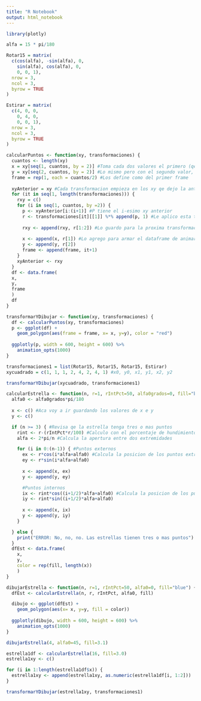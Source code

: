 ---
title: "R Notebook"
output: html_notebook
---
```{r}
library(plotly)
```

```{r}
alfa = 15 * pi/180

Rotar15 = matrix(
  c(cos(alfa), -sin(alfa), 0,
    sin(alfa), cos(alfa), 0,
    0, 0, 1),
  nrow = 3,
  ncol = 3,
  byrow = TRUE
)
```

```{r}
Estirar = matrix(
  c(4, 0, 0,
    0, 4, 0,
    0, 0, 1),
  nrow = 3,
  ncol = 3,
  byrow = TRUE
)
```

```{r}
calcularPuntos <- function(xy, transformaciones) {
  cuantos <- length(xy)
  x = xy[seq(1, cuantos, by = 2)] #Toma cada dos valores el primero (qe seria la x)
  y = xy[seq(2, cuantos, by = 2)] #Lo mismo pero con el segundo valor, qe es la y
  frame = rep(1, each = cuantos/2) #Los define como del primer frame
  
  xyAnterior = xy #Cada transformacion empieza en los xy qe dejo la anterior
  for (it in seq(1, length(transformaciones))) {
    rxy = c()
    for (i in seq(1, cuantos, by =2)) {
      p <- xyAnterior[i:(i+1)] #P tiene el i-esimo xy anterior
      r <- transformaciones[it][[1]] %*% append(p, 1) #Le aplico esta transformacion
      
      rxy <- append(rxy, r[1:2]) #Lo guardo para la proxima transformacion
      
      x <- append(x, r[1]) #Lo agrego para armar el dataframe de animar
      y <- append(y, r[2])
      frame <- append(frame, it+1)
    }
    xyAnterior <- rxy
  }
  df <- data.frame(
  x,
  y,
  frame
  )
  df
}

transformarYDibujar <- function(xy, transformaciones) {
  df <- calcularPuntos(xy, transformaciones)
  p <- ggplot(df) +
    geom_polygon(aes(frame = frame, x= x, y=y), color = "red")
   
  ggplotly(p, width = 600, height = 600) %>%
    animation_opts(1000)
}
```

```{r}
transformaciones1 = list(Rotar15, Rotar15, Rotar15, Estirar)
xycuadrado = c(1, 1, 1, 2, 4, 2, 4, 1) #x0, y0, x1, y1, x2, y2

transformarYDibujar(xycuadrado, transformaciones1)
```

```{r}
calcularEstrella <- function(n, r=1, rIntPct=50, alfa0grados=0, fill="blue") {#Me pasas la distancia de los puntos al centro; qe tanto qeres qe se hunda (en porcentaje de r) y la cantidad de puntos qe qeres qe dibuje
  alfa0 <- alfa0grados*pi/180
  
  x <- c() #Aca voy a ir guardando los valores de x e y
  y <- c()

  if (n >= 3) { #Revisa qe la estrella tenga tres o mas puntos
    rint <- r-(rIntPct*r/100) #Calculo con el porcentaje de hundimiento la distancia de los puntos internos al centro
    alfa <- 2*pi/n #Calcula la apertura entre dos extremidades

    for (i in 0:(n-1)) { #Puntos externos
      ex <- r*cos(i*alfa+alfa0) #Calcula la posicion de los puntos extremos
      ey <- r*sin(i*alfa+alfa0)
      
      x <- append(x, ex)
      y <- append(y, ey)

      #Puntos internos
      ix <- rint*cos((i+1/2)*alfa+alfa0) #Calcula la posicion de los puntos internos
      iy <- rint*sin((i+1/2)*alfa+alfa0)
      
      x <- append(x, ix)
      y <- append(y, iy)
    }

  } else {
    print("ERROR: No, no, no. Las estrellas tienen tres o mas puntos")
  }
  dfEst <- data.frame(
    x,
    y,
    color = rep(fill, length(x))
    )
}

dibujarEstrella <- function(n, r=1, rIntPct=50, alfa0=0, fill="blue") {
  dfEst <- calcularEstrella(n, r, rIntPct, alfa0, fill)

  dibujo <- ggplot(dfEst) +
    geom_polygon(aes(x= x, y=y, fill = color))
   
  ggplotly(dibujo, width = 600, height = 600) %>%
    animation_opts(1000)
}

dibujarEstrella(4, alfa0=45, fill=3.1)
```
```{r}
estrella1df <- calcularEstrella(16, fill=3.0)
estrella1xy <- c()

for (i in 1:length(estrella1df$x)) {
  estrella1xy <- append(estrella1xy, as.numeric(estrella1df[i, 1:2]))  
}

transformarYDibujar(estrella1xy, transformaciones1)
```
